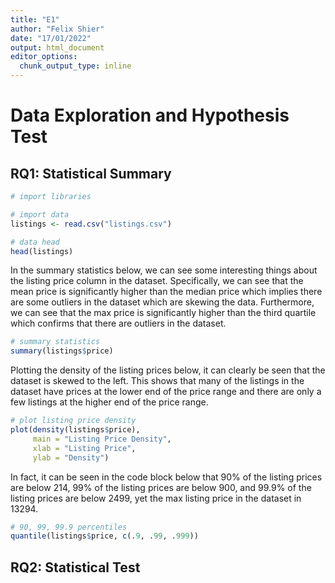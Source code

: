```yaml
---
title: "E1"
author: "Felix Shier"
date: "17/01/2022"
output: html_document
editor_options: 
  chunk_output_type: inline
---
```


# Data Exploration and Hypothesis Test

## RQ1: Statistical Summary

```r
# import libraries
```


```r
# import data
listings <- read.csv("listings.csv")
```
```r
# data head
head(listings)
```

In the summary statistics below, we can see some interesting things about the listing price column in the dataset. Specifically, we can see that the mean price is significantly higher than the median price which implies there are some outliers in the dataset which are skewing the data. Furthermore, we can see that the max price is significantly higher than the third quartile which confirms that there are outliers in the dataset.

```r
# summary statistics
summary(listings$price)
```

Plotting the density of the listing prices below, it can clearly be seen that the dataset is skewed to the left. This shows that many of the listings in the dataset have prices at the lower end of the price range and there are only a few listings at the higher end of the price range.

```r
# plot listing price density
plot(density(listings$price),
     main = "Listing Price Density",
     xlab = "Listing Price",
     ylab = "Density")
```
 In fact, it can be seen in the code block below that 90% of the listing prices are below 214, 99% of the listing prices are below 900, and 99.9% of the listing prices are below 2499, yet the max listing price in the dataset in 13294.
 
```r
# 90, 99, 99.9 percentiles
quantile(listings$price, c(.9, .99, .999)) 
```
## RQ2: Statistical Test

```r

```
